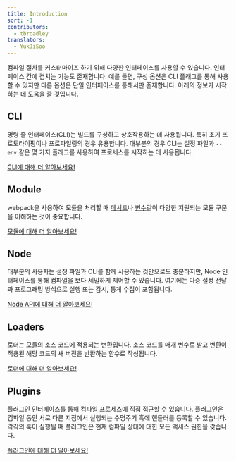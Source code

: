 ```yaml
---
title: Introduction
sort: -1
contributors:
  - tbroadley
translators:
  - YukJiSoo
---
```


컴파일 절차를 커스터마이즈 하기 위해 다양한 인터페이스를 사용할 수 있습니다.
인터페이스 간에 겹치는 기능도 존재합니다.
예를 들면, 구성 옵션은 CLI 플래그를 통해 사용할 수 있지만 다른 옵션은 단일 인터페이스를 통해서만 존재합니다.
아래의 정보가 시작하는 데 도움을 줄 것입니다.

## CLI

명령 줄 인터페이스(CLI)는 빌드를 구성하고 상호작용하는 데 사용됩니다.
특히 초기 프로토타이핑이나 프로파일링의 경우 유용합니다.
대부분의 경우 CLI는 설정 파일과 `--env` 같은 몇 가지 플래그를 사용하여 프로세스를 시작하는 데 사용됩니다.

[CLI에 대해 더 알아보세요!](/api/cli)

## Module

webpack을 사용하여 모듈을 처리할 때 [메서드](/api/module-methods)나 [변수](/api/module-variables)같이 다양한 지원되는 모듈 구문을 이해하는 것이 중요합니다.

[모듈에 대해 더 알아보세요!](/api/module-methods)

## Node

대부분의 사용자는 설정 파일과 CLI를 함께 사용하는 것만으로도 충분하지만, Node 인터페이스를 통해 컴파일을 보다 세밀하게 제어할 수 있습니다.
여기에는 다중 설정 전달과 프로그래밍 방식으로 실행 또는 감시, 통계 수집이 포함됩니다.

[Node API에 대해 더 알아보세요!](/api/node)

## Loaders

로더는 모듈의 소스 코드에 적용되는 변환입니다.
소스 코드를 매개 변수로 받고 변환이 적용된 해당 코드의 새 버전을 반환하는 함수로 작성됩니다.

[로더에 대해 더 알아보세요!](/api/loaders)

## Plugins

플러그인 인터페이스를 통해 컴파일 프로세스에 직접 접근할 수 있습니다.
플러그인은 컴파일 동안 서로 다른 지점에서 실행되는 수명주기 훅에 핸들러를 등록할 수 있습니다.
각각의 훅이 실행될 때 플러그인은 현재 컴파일 상태에 대한 모든 액세스 권한을 갖습니다.

[플러그인에 대해 더 알아보세요!](/api/plugins)
